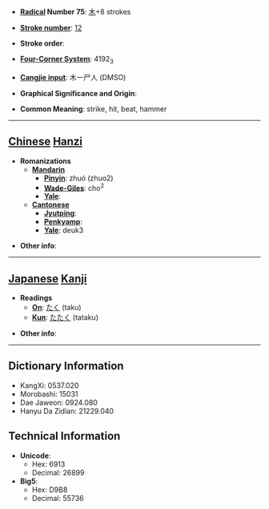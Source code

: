 * '''[[Wiktionary:Chinese radical index| Radical]] Number 75''': [[Wiktionary:Chinese radical index 木|木]]+8 strokes

* '''[[Wiktionary:Chinese total strokes index|Stroke number]]''': [[Wiktionary:Chinese total strokes index 12|12]]

* '''Stroke order''': 

* '''[[Wiktionary:Chinese four corner index|Four-Corner System]]''': 4192<sub>3</sub>

* '''[[Wiktionary:Chinese Cangjie index|Cangjie input]]''': 木一尸人 (DMSO)

* '''Graphical Significance and Origin''': 

* '''Common Meaning''': strike, hit, beat, hammer

----

== [[Chinese]] [[Hanzi]] ==

* '''Romanizations'''
** '''[[Mandarin]]'''
*** '''[[Pinyin]]''': zhuó (zhuo2)
*** '''[[Wade-Giles]]''': cho<sup>2</sup>
*** '''[[Yale]]''': 
** '''[[Cantonese]]'''
*** '''[[Jyutping]]''':
*** '''[[Penkyamp]]''': 
*** '''[[Yale]]''': deuk3

* '''Other info''': 

----

== [[Japanese]] [[Kanji]] ==

* '''Readings'''
** '''[[On]]''': [[たく]] (taku)
** '''[[Kun]]''': [[たたく]] (tataku)

* '''Other info''':  

----

== Dictionary Information ==

* KangXi: 0537.020
* Morobashi: 15031
* Dae Jaweon: 0924.080
* Hanyu Da Zidian: 21229.040

== Technical Information ==

* '''Unicode''':
** Hex: 6913
** Decimal: 26899
* '''Big5''':
** Hex: D9B8
** Decimal: 55736